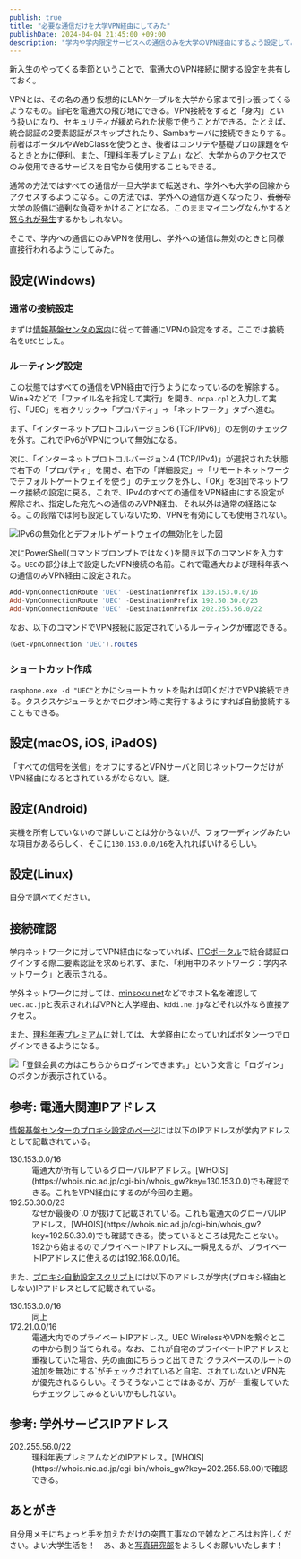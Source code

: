 ```yaml
---
publish: true
title: "必要な通信だけを大学VPN経由にしてみた"
publishDate: 2024-04-04 21:45:00 +09:00
description: "学内や学内限定サービスへの通信のみを大学のVPN経由にするよう設定してみた話。"
---
```


新入生のやってくる季節ということで、電通大のVPN接続に関する設定を共有しておく。

VPNとは、その名の通り仮想的にLANケーブルを大学から家まで引っ張ってくるようなもの。自宅を電通大の飛び地にできる。VPN接続をすると「身内」という扱いになり、セキュリティが緩められた状態で使うことができる。たとえば、統合認証の2要素認証がスキップされたり、Sambaサーバに接続できたりする。前者はポータルやWebClassを使うとき、後者はコンリテや基礎プロの課題をやるときとかに便利。また、「理科年表プレミアム」など、大学からのアクセスでのみ使用できるサービスを自宅から使用することもできる。

通常の方法ではすべての通信が一旦大学まで転送され、学外へも大学の回線からアクセスするようになる。この方法では、学外への通信が遅くなったり、~~貧弱な~~大学の設備に過剰な負荷をかけることになる。このままマイニングなんかすると[怒られが発生](https://qiita.com/Shunk_/items/85b4e5ae77e321490b5f)するかもしれない。

そこで、学内への通信にのみVPNを使用し、学外への通信は無効のときと同様直接行われるようにしてみた。

## 設定(Windows)

### 通常の接続設定

まずは[情報基盤センタの案内](https://www.cc.uec.ac.jp/ug/ja/remote/vpn/l2tp/index.html)に従って普通にVPNの設定をする。ここでは接続名を`UEC`とした。

### ルーティング設定

この状態ではすべての通信をVPN経由で行うようになっているのを解除する。Win+Rなどで「ファイル名を指定して実行」を開き、`ncpa.cpl`と入力して実行、「UEC」を右クリック→「プロパティ」→「ネットワーク」タブへ進む。

まず、「インターネットプロトコルバージョン6 (TCP/IPv6)」の左側のチェックを外す。これでIPv6がVPNについて無効になる。

次に、「インターネットプロトコルバージョン4 (TCP/IPv4)」が選択された状態で右下の「プロパティ」を開き、右下の「詳細設定」→「リモートネットワークでデフォルトゲートウェイを使う」のチェックを外し、「OK」を3回でネットワーク接続の設定に戻る。これで、IPv4のすべての通信をVPN経由にする設定が解除され、指定した宛先への通信のみVPN経由、それ以外は通常の経路になる。この段階では何も設定していないため、VPNを有効にしても使用されない。

![](./control.png "IPv6の無効化とデフォルトゲートウェイの無効化をした図")

次にPowerShell(コマンドプロンプトではなく)を開き以下のコマンドを入力する。`UEC`の部分は上で設定したVPN接続の名前。これで電通大および理科年表への通信のみVPN経由に設定された。

```powershell
Add-VpnConnectionRoute 'UEC' -DestinationPrefix 130.153.0.0/16
Add-VpnConnectionRoute 'UEC' -DestinationPrefix 192.50.30.0/23
Add-VpnConnectionRoute 'UEC' -DestinationPrefix 202.255.56.0/22
```

なお、以下のコマンドでVPN接続に設定されているルーティングが確認できる。

```powershell
(Get-VpnConnection 'UEC').routes
```

### ショートカット作成

`rasphone.exe -d "UEC"`とかにショートカットを貼れば叩くだけでVPN接続できる。タスクスケジューラとかでログオン時に実行するようにすれば自動接続することもできる。

## 設定(macOS, iOS, iPadOS)

「すべての信号を送信」をオフにするとVPNサーバと同じネットワークだけがVPN経由になるとされているがならない。謎。

## 設定(Android)

実機を所有していないので詳しいことは分からないが、フォワーディングみたいな項目があるらしく、そこに`130.153.0.0/16`を入れればいけるらしい。

## 設定(Linux)

自分で調べてください。

## 接続確認

学内ネットワークに対してVPN経由になっていれば、[ITCポータル](https://www.cc.uec.ac.jp/portal/)で統合認証ログインする際二要素認証を求められず、また、「利用中のネットワーク：学内ネットワーク」と表示される。

学外ネットワークに対しては、[minsoku.net](https://minsoku.net/hostname_confirmations)などでホスト名を確認して`uec.ac.jp`と表示されればVPNと大学経由、`kddi.ne.jp`などそれ以外なら直接アクセス。

また、[理科年表プレミアム](https://www.rikanenpyo.jp/member/?module=Member&action=Login)に対しては、大学経由になっていればボタン一つでログインできるようになる。

![「登録会員の方はこちらからログインできます。」という文言と「ログイン」のボタンが表示されている。](./rikanenpyo.png "大学回線での理科年表プレミアムのログイン画面")

## 参考: 電通大関連IPアドレス

[情報基盤センターのプロキシ設定のページ](https://www.cc.uec.ac.jp/ug/ja/network/proxy/index.html)には以下のIPアドレスが学内アドレスとして記載されている。

<dl>
    <dt>130.153.0.0/16</dt>
    <dd>電通大が所有しているグローバルIPアドレス。[WHOIS](https://whois.nic.ad.jp/cgi-bin/whois_gw?key=130.153.0.0)でも確認できる。これをVPN経由にするのが今回の主題。</dd>
    <dt>192.50.30.0/23</dt>
    <dd>なぜか最後の`.0`が抜けて記載されている。これも電通大のグローバルIPアドレス。[WHOIS](https://whois.nic.ad.jp/cgi-bin/whois_gw?key=192.50.30.0)でも確認できる。使っているところは見たことない。192から始まるのでプライベートIPアドレスに一瞬見えるが、プライベートIPアドレスに使えるのは192.168.0.0/16。</dd>
</dl>

また、[プロキシ自動設定スクリプト](http://proxy.uec.ac.jp/proxy.pac)には以下のアドレスが学内(プロキシ経由としない)IPアドレスとして記載されている。

<dl>
    <dt>130.153.0.0/16</dt>
    <dd>同上</dd>
    <dt>172.21.0.0/16</dt>
    <dd>電通大内でのプライベートIPアドレス。UEC WirelessやVPNを繋ぐとこの中から割り当てられる。なお、これが自宅のプライベートIPアドレスと重複していた場合、先の画面にちらっと出てきた`クラスベースのルートの追加を無効にする`がチェックされていると自宅、されていないとVPN先が優先されるらしい。そうそうないことではあるが、万が一重複していたらチェックしてみるといいかもしれない。</dd>
</dl>

## 参考: 学外サービスIPアドレス

<dl>
    <dt>202.255.56.0/22</dt>
    <dd>理科年表プレミアムなどのIPアドレス。[WHOIS](https://whois.nic.ad.jp/cgi-bin/whois_gw?key=202.255.56.00)で確認できる。</dd>
</dl>

## あとがき

自分用メモにちょっと手を加えただけの突貫工事なので雑なところはお許しください。よい大学生活を！　あ、あと[写真研究部](http://www.uecphoto.club.uec.ac.jp/)をよろしくお願いいたします！